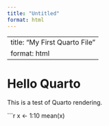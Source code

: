 ```yaml
---
title: "Untitled"
format: html
---
```


---
title: "My First Quarto File"
format: html
---

# Hello Quarto

This is a test of Quarto rendering.

```r
x <- 1:10
mean(x)
